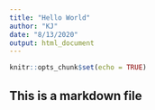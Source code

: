 ---
title: "Hello World"
author: "KJ"
date: "8/13/2020"
output: html_document
---

```{r setup, include=FALSE}
knitr::opts_chunk$set(echo = TRUE)
```

## This is a markdown file

